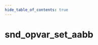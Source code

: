```yaml
---
hide_table_of_contents: true
---
```


<!---
!!!!!!
THIS PAGE IS AUTOGENERATED FROM GAME FGD DEFINITIONS!
DO NOT EDIT MANUALLY!
!!!!!!

In order to make edits, you can make an annotation file in /fgd_dump_overrides
-->


# snd_opvar_set_aabb



<Tabs queryString="game">
    
<TabItem value="cs2" label="Counter-Strike 2">
    <CS2Page />
</TabItem>

<TabItem value="steamvr" label="SteamVR Home">
    <STEAMVRPage />
</TabItem>

<TabItem value="dota2" label="Dota 2">
    <DOTA2Page />
</TabItem>

<TabItem value="hla" label="Half-Life: Alyx">
    <HLAPage />
</TabItem>

</Tabs>
